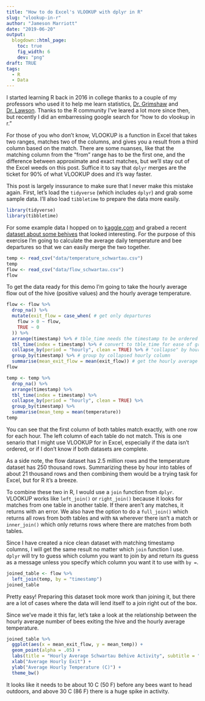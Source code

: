 ```yaml
---
title: "How to do Excel's VLOOKUP with dplyr in R"
slug: "vlookup-in-r"
author: "Jameson Marriott"
date: "2019-06-20"
output:
  blogdown::html_page:
    toc: true
    fig_width: 6
    dev: "png"
draft: TRUE
tags:
  - R
  - Data
---
```


I started learning R back in 2016 in college thanks to a couple of my professors who used it to help me learn statistics, [Dr. Grimshaw](https://twitter.com/drgrimshaw) and [Dr. Lawson](https://statistics.byu.edu/content/lawson-john-s). Thanks to the R community I've leared a lot more since then, but recently I did an embarressing google search for "how to do vlookup in r." 

For those of you who don't know, VLOOKUP is a function in Excel that takes two ranges, matches two of the columns, and gives you a result from a third column based on the match. There are some nuanses, like that the matching column from the "from" range has to be the first one, and the difference between approximate and exact matches, but we'll stay out of the Excel weeds on this post. Suffice it to say that `dplyr` merges are the ticket for 90% of what VLOOKUP does and it's way faster. 

This post is largely inssurance to make sure that I never make this mistake again. First, let's load the `tidyverse` (which includes `dplyr`) and grab some sample data. I'll also load `tibbletime` to prepare the data more easily. 

```r
library(tidyverse)
library(tibbletime)
```

For some example data I hopped on to [kaggle.com](https://www.kaggle.com/) and grabed a recent [dataset about some behives](https://www.kaggle.com/se18m502/bee-hive-metrics) that looked interesting. For the purpose of this exercise I'm going to calculate the average daily temperature and bee departures so that we can easily merge the two together. 

```r
temp <- read_csv("data/temperature_schwartau.csv")
temp
flow <- read_csv("data/flow_schwartau.csv")
flow
```

To get the data ready for this demo I'm going to take the hourly average flow out of the hive (positive values) and the hourly average temperature. 

```r
flow <- flow %>%
  drop_na() %>%
  mutate(exit_flow = case_when( # get only departures
    flow > 0 ~ flow,
    TRUE ~ 0
  )) %>%
  arrange(timestamp) %>% # tble_time needs the timestamp to be ordered
  tbl_time(index = timestamp) %>% # convert to tble_time for ease of grouping by hour
  collapse_by(period = "hourly", clean = TRUE) %>% # "collapse" by hour
  group_by(timestamp) %>% # group by collapsed hourly column
  summarise(mean_exit_flow = mean(exit_flow)) # get the hourly average
flow

temp <- temp %>%
  drop_na() %>%
  arrange(timestamp) %>%
  tbl_time(index = timestamp) %>%
  collapse_by(period = "hourly", clean = TRUE) %>%
  group_by(timestamp) %>%
  summarise(mean_temp = mean(temperature))
temp
```

You can see that the first column of both tables match exactly, with one row for each hour. The left column of each table do not match. This is one senario that I might use VLOOKUP for in Excel, especially if the data isn't ordered, or if I don't know if both datasets are complete. 

As a side note, the flow dataset has 2.5 million rows and the temperature dataset has 250 thousand rows. Summarizing these by hour into tables of about 21 thousand rows and then combining them would be a trying task for Excel, but for R it's a breeze. 

To combine these two in R, I would use a `join` function from `dplyr`. VLOOKUP works like `left_join()` or `right_join()` because it looks for matches from one table in another table. If there aren't any matches, it returns with an error. We also have the option to do a `full_join()` which returns all rows from both tables and with `NA` wherever there isn't a match or `inner_join()` which only returns rows where there are matches from both tables. 

Since I have created a nice clean dataset with matching timestamp columns, I will get the same result no matter which `join` function I use. `dplyr` will try to guess which column you want to join by and return its guess as a message unless you specify which column you want it to use with `by =`. 

```r
joined_table <- flow %>%
  left_join(temp, by = "timestamp")
joined_table
```

Pretty easy! Preparing this dataset took more work than joining it, but there are a lot of cases where the data will lend itself to a join right out of the box. 

Since we've made it this far, let's take a look at the relationship between the hourly average number of bees exiting the hive and the hourly average temperature. 

```r
joined_table %>%
  ggplot(aes(x = mean_exit_flow, y = mean_temp)) +
  geom_point(alpha = .05) +
  labs(title = "Hourly Average Schwartau Behive Activity", subtitle = "2017-01-01 through 2019-05-31", caption = "Data source: kaggle.com/se18m502/bee-hive-metrics") +
  xlab("Average Hourly Exit") +
  ylab("Average Hourly Temperature (C)") +
  theme_bw()
```

It looks like it needs to be about 10 C (50 F) before any bees want to head outdoors, and above 30 C (86 F) there is a huge spike in activity. 